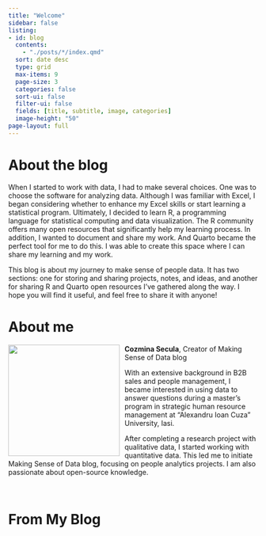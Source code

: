 ```yaml
---
title: "Welcome"
sidebar: false
listing: 
- id: blog
  contents: 
    - "./posts/*/index.qmd"
  sort: date desc
  type: grid
  max-items: 9
  page-size: 3
  categories: false
  sort-ui: false
  filter-ui: false
  fields: [title, subtitle, image, categories] 
  image-height: "50"
page-layout: full
---
```


# About the blog

When I started to work with data, I had to make several choices. One was to choose the software for analyzing data. Although I was familiar with Excel, I began considering whether to enhance my Excel skills or start learning a statistical program. Ultimately, I decided to learn R, a programming language for statistical computing and data visualization. The R community offers many open resources that significantly help my learning process. In addition, I wanted to document and share my work. And Quarto became the perfect tool for me to do this. I was able to create this space where I can share my learning and my work.

This blog is about my journey to make sense of people data. It has two sections: one for storing and sharing projects, notes, and ideas, and another for sharing R and Quarto open resources I've gathered along the way. I hope you will find it useful, and feel free to share it with anyone!

# About me

![](profile.jpg){style="float:left; padding: 0 10px 0 0;" fig-alt="Headshot of Cozmina Secula" width="225"}

**Cozmina Secula**, Creator of Making Sense of Data blog

With an extensive background in B2B sales and people management, I became interested in using data to answer questions during a master’s program in strategic human resource management at "Alexandru Ioan Cuza" University, Iasi.

After completing a research project with qualitative data, I started working with quantitative data. This led me to initiate Making Sense of Data blog, focusing on people analytics projects. I am also passionate about open-source knowledge.

<br>

# From My Blog
